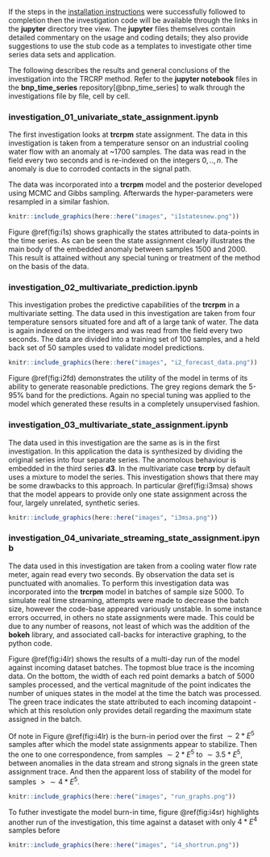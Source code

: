 If the steps in the [installation instructions](#installation) were successfully followed to completion then the investigation code will be available through the links in the __jupyter__ directory tree view.  The __jupyter__ files themselves contain detailed commentary on the usage and coding details; they also provide suggestions to use the stub code as a templates to investigate other time series data sets and application.  

The following describes the results and general conclusions of the investigation into the TRCRP method.  Refer to the __jupyter notebook__ files in the  __bnp_time_series__ repository[@bnp_time_series] to walk through the investigations file by file, cell by cell. 

### investigation_01_univariate_state_assignment.ipynb
The first investigation looks at __trcrpm__ state assignment.  The data in this investigation is taken from a temperature sensor on an industrial cooling water flow with an anomaly at ~1700 samples.  The data was read in the field every two seconds and is re-indexed on the integers $0,..,n$. The anomaly is due to corroded contacts in the signal path. 

The data was incorporated into a __trcrpm__ model and the posterior  developed using MCMC and Gibbs sampling.  Afterwards the hyper-parameters were resampled in a similar fashion. 

```r
knitr::include_graphics(here::here("images", "i1statesnew.png"))
```
Figure \@ref(fig:i1s) shows graphically the states attributed to data-points in the time series.  As can be seen the state assignment clearly illustrates the main body of the embedded anomaly between samples $1500$ and $2000$.  This result is attained without any special tuning or treatment of the method on the basis of the data. 

### investigation_02_multivariate_prediction.ipynb
This investigation probes the predictive capabilities of the __trcrpm__ in a multivariate setting.  The data used in this investigation are taken from four temperature sensors situated fore and aft of a large tank of water.  The data is again indexed on the integers and was read from the field every two seconds.  The data are divided into a training set of $100$ samples, and a held back set of $50$ samples used to validate model predictions. 

```r
knitr::include_graphics(here::here("images", "i2_forecast_data.png"))
```
Figure \@ref(fig:i2fd) demonstrates the utility of the model in terms of its ability to generate reasonable predictions.  The grey regions demark the 5-95% band for the predictions.  Again no special tuning was applied to the model which generated these results in a completely unsupervised fashion.   

### investigation_03_multivariate_state_assignment.ipynb
The data used in this investigation are the same as is in the first investigation.  In this application the data is synthesized by dividing the original series into four separate series.  The anomolous behaviour is embedded in the third series __d3__.  In the multivariate case __trcrp__ by default uses a mixture to model the series.  This investigation shows that there may be some drawbacks to this approach.  In particular \@ref(fig:i3msa) shows that the model appears to provide only one state assignment across the four, largely unrelated, synthetic series. 
```r
knitr::include_graphics(here::here("images", "i3msa.png"))
```

### investigation_04_univariate_streaming_state_assignment.ipynb
The data used in this investigation are taken from a cooling water flow rate meter, again read every two seconds. By observation the data set is punctuated with anomalies. To perform this investigation data was incorporated into the __trcrpm__ model in batches of sample size $5000$.  To simulate real time streaming, attempts were made to decrease the batch size, however the code-base appeared variously unstable.  In some instance errors occurred, in others no state assignments were made.  This could be due to any number of reasons, not least of which was the addition of the __bokeh__ library, and associated call-backs for interactive graphing, to the python code. 

Figure \@ref(fig:i4lr) shows the results of a multi-day run of the model against incoming dataset batches.  The topmost blue trace is the incoming data. On the bottom, the width of each red point demarks a batch of 5000 samples processed, and the vertical magnitude of the point indicates the number of uniques states in the model at the time the batch was processed. The green trace indicates the state attributed to each incoming datapoint - which at this resolution only provides detail regarding the maximum state assigned in the batch.  

Of note in Figure \@ref(fig:i4lr) is the burn-in period over the first $\sim2*E^5$ samples after which the model state assignments appear to stabilize.  Then the one to one correspondence, from samples $\sim2*E^5$ to $\sim3.5*E^5$,  between anomalies in the data stream and strong signals in the green state assignment trace.  And then the apparent loss of stability of the model for samples $\gt \sim 4*E^5$.

```r
knitr::include_graphics(here::here("images", "run_graphs.png"))
```
To futher investigate the model burn-in time, figure \@ref(fig:i4sr) highlights another run of the investigation, this time against a dataset with only $4*E^4$ samples before 
```r
knitr::include_graphics(here::here("images", "i4_shortrun.png"))
```






